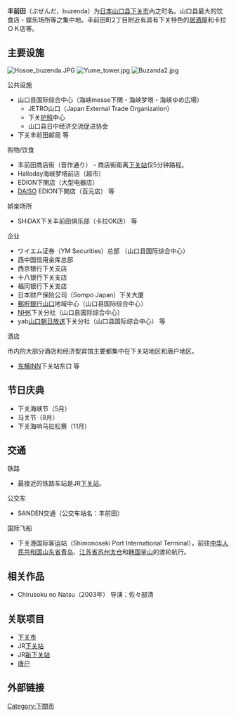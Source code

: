 {{japanese|japanese=豊前田|kana=ぶぜんだ|romaji=buzenda}}

'''丰前田'''（ぶぜんだ，buzenda）为[[日本|日本]][[山口县|山口县]][[下关市|下关市]]內之町名。山口县最大的饮食店・娱乐场所等之集中地。丰前田町2丁目附近有具有下关特色的[[居酒屋|居酒屋]]和卡拉ＯＫ店等。

== 主要设施 ==
[[File:Hosoe_buzenda.JPG|thumb]]
[[File:Yume_tower.jpg|thumb]]
[[File:Buzanda2.jpg|thumb]]
; 公共设施
* 山口县国际综合中心（海峡messe下関・海峡梦塔・海峡ゆめ広場）
**JETRO山口（Japan External Trade Organization）
**下关[[护照|护照]]中心
**山口县日中经济交流促进协会
* 下关丰前田邮局   等
; 购物/饮食
* 丰前田商店街（晋作通り） - 商店街距离[[下关站|下关站]]仅5分钟路程。 
* Halloday海峡梦塔前店（超市）
* EDION下関店（大型电器店）
* [[大创百货|DAISO]] EDION下関店（百元店） 等
; 娯楽场所
* SHiDAX下关丰前田俱乐部（卡拉OK店） 等
; 企业
* ワイエム证券（YM Securities）总部  （山口县国际综合中心）
* 西中国信用金库总部
* 西京银行下关支店
* 十八银行下关支店
* 福冈银行下关支店
* 日本财产保险公司（Sompo Japan）下关大厦
* [[郵貯銀行|郵貯銀行]][[山口县|山口]]地域中心（山口县国际综合中心）
* [[NHK|NHK]]下关分社（山口县国际综合中心）
* yab[[山口朝日放送|山口朝日放送]]下关分社（山口县国际综合中心）   等

;酒店
市内的大部分酒店和经济型宾馆主要都集中在下关站地区和唐户地区。
* [[东横INN|东横INN]]下关站东口  等

== 节日庆典 ==
*下关海峡节（5月）
*马关节（8月）
*下关海响马拉松赛（11月）

==交通==
;铁路
*最接近的铁路车站是JR[[下关站|下关站]]。
;公交车
*SANDEN交通（公交车站名：丰前田）
;国际飞船
*下关港国际客运站（Shimonoseki Port International Terminal），前往[[中华人民共和国|中华人民共和国]][[山东省|山东省]][[青岛|青岛]]、[[江苏省|江苏省]][[苏州|苏州]][[太仓|太仓]]和[[韩国|韩国]][[釜山|釜山]]的渡轮航行。

==相关作品==
*Chirusoku no Natsu（2003年） 导演：佐々部清

==关联项目==
*[[下关市|下关市]]
*JR[[下关站|下关站]]
*JR[[新下关站|新下关站]]
*[[唐户|唐户]]
==外部链接==

{{下關市的地區}}

{{coord|33|57|06.37|N|130|55|37.82|E|display=title}}
{{DEFAULTSORT:Buzenda}}
[[Category:下關市|Category:下關市]]